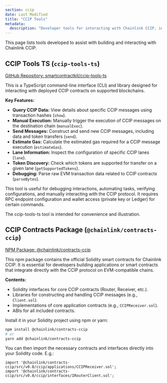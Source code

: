 ```yaml
---
section: ccip
date: Last Modified
title: "CCIP Tools"
metadata:
  description: "Developer tools for interacting with Chainlink CCIP, including a TypeScript CLI and Solidity contracts."
---
```



This page lists tools developed to assist with building and interacting with Chainlink CCIP.

## CCIP Tools TS (`ccip-tools-ts`)

[GitHub Repository: smartcontractkit/ccip-tools-ts](https://github.com/smartcontractkit/ccip-tools-ts)

This is a TypeScript command-line interface (CLI) and library designed for interacting with deployed CCIP contracts on supported blockchains.

**Key Features:**

- **Query CCIP Data:** View details about specific CCIP messages using transaction hashes (`show`).
- **Manual Execution:** Manually trigger the execution of CCIP messages on the destination chain (`manualExec`).
- **Send Messages:** Construct and send new CCIP messages, including data and token transfers (`send`).
- **Estimate Gas:** Calculate the estimated gas required for a CCIP message execution (`estimateGas`).
- **Lane Information:** Inspect the configuration of specific CCIP lanes (`lane`).
- **Token Discovery:** Check which tokens are supported for transfer on a given lane (`getSupportedTokens`).
- **Debugging:** Parse raw EVM transaction data related to CCIP contracts (`parseBytes`).

This tool is useful for debugging interactions, automating tasks, verifying configurations, and manually interacting with the CCIP protocol. It requires RPC endpoint configuration and wallet access (private key or Ledger) for certain commands.

<Aside type="note">The ccip-tools-ts tool is intended for convenience and illustration.</Aside>

## CCIP Contracts Package (`@chainlink/contracts-ccip`)

[NPM Package: @chainlink/contracts-ccip](https://www.npmjs.com/package/@chainlink/contracts-ccip)

This npm package contains the official Solidity smart contracts for Chainlink CCIP. It is essential for developers building applications or smart contracts that integrate directly with the CCIP protocol on EVM-compatible chains.

**Contents:**

- Solidity interfaces for core CCIP contracts (Router, Receiver, etc.).
- Libraries for constructing and handling CCIP messages (e.g., `Client.sol`).
- Implementations of core application contracts (e.g., `CCIPReceiver.sol`).
- ABIs for all included contracts.

Install it in your Solidity project using npm or yarn:

```bash
npm install @chainlink/contracts-ccip
# or
yarn add @chainlink/contracts-ccip
```

You can then import the necessary contracts and interfaces directly into your Solidity code. E.g.:

```solidity
import '@chainlink/contracts-ccip/src/v0.8/ccip/applications/CCIPReceiver.sol';
import '@chainlink/contracts-ccip/src/v0.8/ccip/interfaces/IRouterClient.sol';
```
